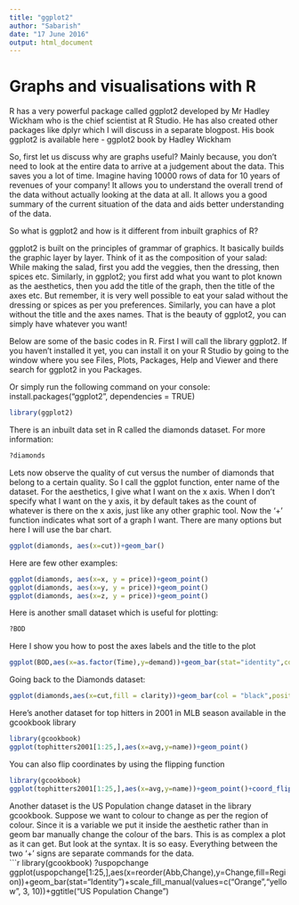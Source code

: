 ---
title: "ggplot2"
author: "Sabarish"
date: "17 June 2016"
output: html_document
---

# Graphs and visualisations with R

R has a very powerful package called ggplot2 developed by Mr Hadley Wickham who is the chief scientist at R Studio. He has also created other packages like dplyr which I will discuss in a separate blogpost. 
His book ggplot2 is available here - ggplot2 book by Hadley Wickham

So, first let us discuss why are graphs useful?
Mainly because, you don't need to look at the entire data to arrive at a judgement about the data. This saves you a lot of time. Imagine having 10000 rows of data for 10 years of revenues of your company!
It allows you to understand the overall trend of the data without actually looking at the data at all.
It allows you a good summary of the current situation of the data and aids better understanding of the data.

So what is ggplot2 and how is it different from inbuilt graphics of R?

ggplot2 is built on the principles of grammar of graphics. It basically builds the graphic layer by layer.
Think of it as the composition of your salad: While making the salad, first you add the veggies, then the dressing, then spices etc.
Similarly, in ggplot2; you first add what you want to plot known as the aesthetics, then you add the title of the graph, then the title of the axes etc.
But remember, it is very well possible to eat your salad without the dressing or spices as per you preferences. Similarly, you can have a plot without the title and the axes names. That is the beauty of ggplot2, you can simply have whatever you want!

Below are some of the basic codes in R.
First I will call the library ggplot2. 
If you haven't installed it yet, you can install it on your R Studio by going to the window where you see Files, Plots, Packages, Help and Viewer and there search for ggplot2 in you Packages.

Or simply run the following command on your console:
install.packages("ggplot2", dependencies = TRUE)    
```{r}
library(ggplot2)
```   
There is an inbuilt data set in R called the diamonds dataset. For more information:    
```{r}
?diamonds
```   

Lets now observe the quality of cut versus the number of diamonds that belong to a certain quality.
So I call the ggplot function, enter name of the dataset. For the aesthetics, I give what I want on the x axis. When I don't specify what I want on the y axis, it by default takes as the count of whatever is there on the x axis, just like any other graphic tool. Now the '+' function indicates what sort of a graph I want. There are many options but here I will use the bar chart.   
```{r}
ggplot(diamonds, aes(x=cut))+geom_bar()
```   

Here are few other examples:
```{r}
ggplot(diamonds, aes(x=x, y = price))+geom_point()
ggplot(diamonds, aes(x=y, y = price))+geom_point()
ggplot(diamonds, aes(x=z, y = price))+geom_point()
```   

Here is another small dataset which is useful for plotting:   
```{r}
?BOD
```   
Here I show you how to post the axes labels and the title to the plot   
```{r}
ggplot(BOD,aes(x=as.factor(Time),y=demand))+geom_bar(stat="identity",col = "red", fill = 10)+xlab("Time")+ylab("Demand")+ggtitle("Demand as a function of Time")
```   
Going back to the Diamonds dataset:   
```{r}
ggplot(diamonds,aes(x=cut,fill = clarity))+geom_bar(col = "black",position = "dodge")
```   
Here's another dataset for top hitters in 2001 in MLB season available in the gcookbook library   
```{r}
library(gcookbook)
ggplot(tophitters2001[1:25,],aes(x=avg,y=name))+geom_point()
```   
You can also flip coordinates by using the flipping function    
```{r}
library(gcookbook)
ggplot(tophitters2001[1:25,],aes(x=avg,y=name))+geom_point()+coord_flip()
```   
Another dataset is the US Population change dataset in the library gcookbook.
Suppose we want to colour to change as per the region of colour. Since it is a variable we put it inside the aesthetic rather than in geom bar
manually change the colour of the bars.
This is as complex a plot as it can get. But look at the syntax. It is so easy. Everything between the two '+' signs are separate commands for the data.    
```{r}
library(gcookbook)
?uspopchange
ggplot(uspopchange[1:25,],aes(x=reorder(Abb,Change),y=Change,fill=Region))+geom_bar(stat="Identity")+scale_fill_manual(values=c("Orange","yellow", 3, 10))+ggtitle("US Population Change")  